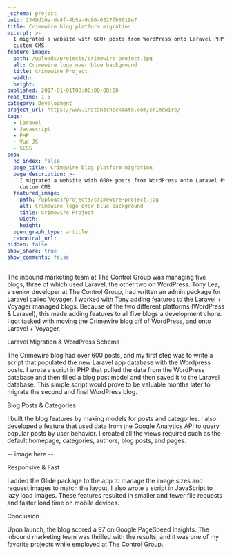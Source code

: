 ```yaml
---
_schema: project
uuid: 2349d10e-dc4f-4b5a-9c90-0527fb6019e7
title: Crimewire blog platform migration
excerpt: >-
  I migrated a website with 600+ posts from WordPress onto Laravel PHP and a
  custom CMS.
feature_image:
  path: /uploads/projects/crimewire-project.jpg
  alt: Crimewire logo over blue background
  title: Crimewire Project
  width:
  height:
published: 2017-01-01T00:00:00-08:00
read_time: 1.5
category: Development
project_url: https://www.instantcheckmate.com/crimewire/
tags:
  - Laravel
  - Javascript
  - PHP
  - Vue JS
  - SCSS
seo:
  no_index: false
  page_title: Crimewire blog platform migration
  page_description: >-
    I migrated a website with 600+ posts from WordPress onto Laravel PHP and a
    custom CMS.
  featured_image:
    path: /uploads/projects/crimewire-project.jpg
    alt: Crimewire logo over blue background
    title: Crimewire Project
    width:
    height:
  open_graph_type: article
  canonical_url:
hidden: false
show_share: true
show_comments: false
---
```

The inbound marketing team at The Control Group was managing five blogs, three of which used Laravel, the other two on WordPress. Tony Lea, a senior developer at The Control Group, had written an admin package for Laravel called Voyager. I worked with Tony adding features to the Laravel + Voyager managed blogs. Because of the two different platforms (WordPress & Laravel), this made adding features to all five blogs a development chore. I got tasked with moving the Crimewire blog off of WordPress, and onto Laravel + Voyager.

Laravel Migration & WordPress Schema

The Crimewire blog had over 600 posts, and my first step was to write a script that populated the new Laravel app database with the Wordpress posts. I wrote a script in PHP that pulled the data from the WordPress database and then filled a blog post model and then saved it to the Laravel database. This simple script would prove to be valuable months later to migrate the second and final WordPress blog.

Blog Posts & Categories

I built the blog features by making models for posts and categories. I also developed a feature that used data from the Google Analytics API to query popular posts by user behavior. I created all the views required such as the default homepage, categories, authors, blog posts, and pages.

\-- image here --

Responsive & Fast

I added the Glide package to the app to manage the image sizes and request images to match the layout. I also wrote a script in JavaScript to lazy load images. These features resulted in smaller and fewer file requests and faster load time on mobile devices.

Conclusion

Upon launch, the blog scored a 97 on Google PageSpeed Insights. The inbound marketing team was thrilled with the results, and it was one of my favorite projects while employed at The Control Group.